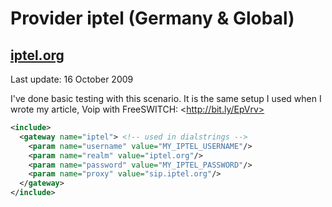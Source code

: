 
# Provider iptel (Germany & Global) 

 

## [iptel.org](http://iptel.org)

Last update: 16 October 2009

I've done basic testing with this scenario. It is the same setup I used when I wrote my article, Voip with FreeSWITCH: \<http://bit.ly/EpVrv>

```xml
<include>
  <gateway name="iptel"> <!-- used in dialstrings -->
    <param name="username" value="MY_IPTEL_USERNAME"/>
    <param name="realm" value="iptel.org"/>
    <param name="password" value="MY_IPTEL_PASSWORD"/>
    <param name="proxy" value="sip.iptel.org"/>
  </gateway>
</include> 
```


